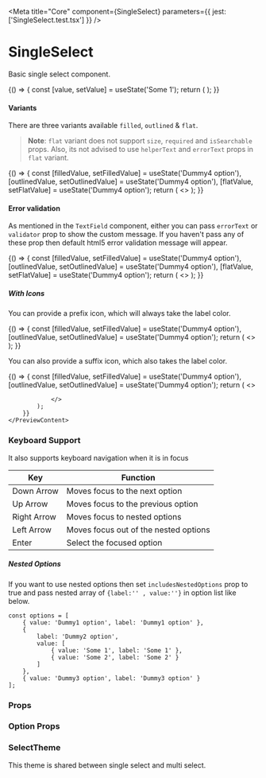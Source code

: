 
<Meta title="Core" component={SingleSelect} parameters={{ jest: ['SingleSelect.test.tsx'] }} />

# SingleSelect

Basic single select component.

<Preview withToolbar>
    <Story name="SingleSelect">
        {() => {
            const [value, setValue] = useState('Some 1');
            return (
                <SingleSelect
                    options={options}
                    value={value}
                    onChange={setValue}
                    size={select('Size', sizes, 'M')}
                    isSearchable={boolean('Is Searchable', false)}
                    variant={select('Variant', variants, 'filled')}
                    disabled={boolean('Disabled', false)}
                    fullWidth={boolean('Full Width', false)}
                    required={boolean('Required', false)}
                    label={text('Label', 'Pharmacy')}
                    placeholder="Select Pharmacy"
                    helperText={text('Helper Text', 'Pharmacy')}
                    errorText={text('Error Text', '')}
                    minWidth={text('Min Width', '20rem')}
                    maxWidth={text('Max Width', '')}
                    maxHeight={text('Max Height', '')}
                    includesNestedOptions={boolean('Includes nested option', true)}
                />
            );
        }}
    </Story>
</Preview>

#### Variants

There are three variants available `filled`, `outlined` & `flat`.

> **Note**: `flat` variant does not support `size`, `required` and `isSearchable` props. Also, its not advised to use `helperText` and `errorText` props in `flat` variant.

<Preview>
    <PreviewContent>
        {() => {
            const [filledValue, setFilledValue] = useState('Dummy4 option'),
                [outlinedValue, setOutlinedValue] = useState('Dummy4 option'),
                [flatValue, setFlatValue] = useState('Dummy4 option');
            return (
                <>
                    <SingleSelect
                        variant="filled"
                        size="S"
                        options={options}
                        value={filledValue}
                        onChange={setFilledValue}
                        label="Pharmacy"
                        helperText="Filled Variant"
                        includesNestedOptions
                    />
                    <SingleSelect
                        variant="outlined"
                        size="S"
                        options={options}
                        value={outlinedValue}
                        onChange={setOutlinedValue}
                        label="Pharmacy"
                        helperText="Outlined Variant"
                        includesNestedOptions
                    />
                    <SingleSelect
                        variant="flat"
                        options={options}
                        value={flatValue}
                        onChange={setFlatValue}
                        label="Pharmacy"
                        helperText="Flat Variant"
                        includesNestedOptions
                    />
                </>
            );
        }}
    </PreviewContent>
</Preview>

#### Error validation

As mentioned in the `TextField` component, either you can pass `errorText` or `validator` prop to show the custom message. If you haven't pass any of these prop then default html5 error validation message will appear.

<Preview>
    <PreviewContent>
        {() => {
            const [filledValue, setFilledValue] = useState('Dummy4 option'),
                [outlinedValue, setOutlinedValue] = useState('Dummy4 option'),
                [flatValue, setFlatValue] = useState('Dummy4 option');
            return (
                <>
                    <SingleSelect
                        variant="filled"
                        size="S"
                        errorText="Something wrong"
                        options={options}
                        value={filledValue}
                        onChange={setFilledValue}
                        label="Pharmacy"
                        includesNestedOptions
                    />
                    <SingleSelect
                        variant="outlined"
                        size="S"
                        errorText="Something wrong"
                        options={options}
                        value={outlinedValue}
                        onChange={setOutlinedValue}
                        label="Pharmacy"
                        includesNestedOptions
                    />
                    <SingleSelect
                        variant="flat"
                        errorText="Something wrong"
                        options={options}
                        value={flatValue}
                        onChange={setFlatValue}
                        label="Pharmacy"
                        helperText="Flat Variant"
                        includesNestedOptions
                    />
                </>
            );
        }}
    </PreviewContent>
</Preview>

##### With Icons

You can provide a prefix icon, which will always take the label color.

<Preview>
    <PreviewContent>
        {() => {
            const [filledValue, setFilledValue] = useState('Dummy4 option'),
                [outlinedValue, setOutlinedValue] = useState('Dummy4 option');
            return (
                <>
                    <SingleSelect
                        prefix={StarIcon}
                        variant="filled"
                        options={options}
                        value={filledValue}
                        onChange={setFilledValue}
                        label="Pharmacy"
                        includesNestedOptions
                    />
                    <SingleSelect
                        prefix={StarIcon}
                        variant="outlined"
                        options={options}
                        value={outlinedValue}
                        onChange={setOutlinedValue}
                        label="Pharmacy"
                        includesNestedOptions
                    />
                </>
            );
        }}
    </PreviewContent>
</Preview>

You can also provide a suffix icon, which also takes the label color.

<Preview>
    <PreviewContent>
        {() => {
            const [filledValue, setFilledValue] = useState('Dummy4 option'),
                [outlinedValue, setOutlinedValue] = useState('Dummy4 option');
            return (
                <>                 
                    <SingleSelect
                        suffix={ArrowDropDownCircleIcon}
                        variant="filled"
                        options={options}
                        value={outlinedValue}
                        onChange={setOutlinedValue}
                        label="Pharmacy"
                        includesNestedOptions
                    />
                    <SingleSelect
                        suffix={ArrowDropDownCircleIcon}
                        variant="outlined"
                        options={options}
                        value={outlinedValue}
                        onChange={setOutlinedValue}
                        label="Pharmacy"
                        includesNestedOptions
                    />
                  
                </>
            );
        }}
    </PreviewContent>
</Preview>

### Keyboard Support

It also supports keyboard navigation when it is in focus

| Key         | Function                              |
| ----------- | ------------------------------------- |
| Down Arrow  | Moves focus to the next option        |
| Up Arrow    | Moves focus to the previous option    |
| Right Arrow | Moves focus to nested options         |
| Left Arrow  | Moves focus out of the nested options |
| Enter       | Select the focused option             |

##### Nested Options

If you want to use nested options then set `includesNestedOptions` prop to true and pass nested array of `{label:'' , value:''}` in option list like below.

```tsx
const options = [
    { value: 'Dummy1 option', label: 'Dummy1 option' },
    {
        label: 'Dummy2 option',
        value: [
            { value: 'Some 1', label: 'Some 1' },
            { value: 'Some 2', label: 'Some 2' }
        ]
    },
    { value: 'Dummy3 option', label: 'Dummy3 option' }
];
```

### Props

<Props of={SingleSelect} />

### Option Props

<Props of={OptionProps} />

### SelectTheme

This theme is shared between single select and multi select.

<Props of={ThemeInterface} />
